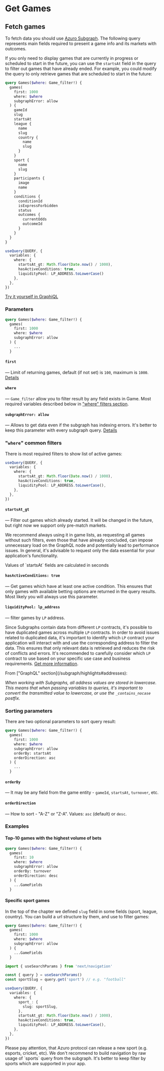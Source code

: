 
# Get Games

## Fetch games

To fetch data you should use [Azuro Subgraph](/subgraph/overview). The following query represents main fields required
to present a game info and its markets with outcomes.

If you only need to display games that are currently in progress or scheduled to start in the future, you can use the
`startsAt` field in the query to filter out games that have already ended. For example, you could modify the query to
only retrieve games that are scheduled to start in the future:

```graphql
query Games($where: Game_filter!) {
  games(
    first: 1000
    where: $where
    subgraphError: allow
  ) {
    gameId
    slug
    startsAt
    league {
      name
      slug
      country {
        name
        slug
      }
    }
    sport {
      name
      slug
    }
    participants {
      image
      name
    }
    conditions {
      conditionId
      isExpressForbidden
      status
      outcomes {
        currentOdds
        outcomeId
      }
    }
  }
}
```
```ts
useQuery(QUERY, {
  variables: {
    where: {
      startsAt_gt: Math.floor(Date.now() / 1000),
      hasActiveConditions: true,
      liquidityPool: LP_ADDRESS.toLowerCase()
    },
  },
})
```

[Try it yourself in GraphiQL](https://thegraph.azuro.org/subgraphs/name/azuro-protocol/azuro-api-polygon-v3/graphql?query=query+Games%28%24where%3A+Game_filter%21%29+%7B%0A++games%28%0A++++first%3A+1000%0A++++where%3A+%24where%0A++++orderBy%3A+turnover%0A++++orderDirection%3A+de%0A++++subgraphError%3A+allow%0A++%29+%7B%0A++++gameId%0A++++slug%0A++++status%0A++++startsAt%0A++++league+%7B%0A++++++name%0A++++++slug%0A++++++country+%7B%0A++++++++name%0A++++++++slug%0A++++++%7D%0A++++%7D%0A++++sport+%7B%0A++++++name%0A++++++slug%0A++++%7D%0A++++participants+%7B%0A++++++image%0A++++++name%0A++++%7D%0A++++conditions+%7B%0A++++++conditionId%0A++++++isExpressForbidden%0A++++++status%0A++++++outcomes+%7B%0A++++++++currentOdds%0A++++++++outcomeId%0A++++++%7D%0A++++%7D%0A++%7D%0A%7D&variables=%22%7B%5Cn++%5C%22where%5C%22%3A+%7B%5Cn++++%5C%22startsAt_gt%5C%22%3A+%5C%221695956812%5C%22%2C%5Cn++++%5C%22hasActiveConditions%5C%22%3A+true%2C%5Cn++++%5C%22liquidityPool%5C%22%3A+%5C%220x7043e4e1c4045424858ecbced80989feafc11b36%5C%22%5Cn++%7D%5Cn%7D%22&operationName=Games)


### Parameters

```graphql {3-5}
query Games($where: Game_filter!) {
  games(
    first: 1000
    where: $where
    subgraphError: allow
  ) {
    ...
  }
```

#### `first`
&mdash; Limit of returning games, default (if not set) is `100`, maximum is `1000`. [Details](/subgraph/highlights#limits)

#### `where`
&mdash; `Game_filter` allow you to filter result by any field exists in Game. Most required variables described below in ["where" filters section](#where-common-filters).

#### `subgraphError: allow`
&mdash; Allows to get data even if the subgraph has indexing errors. It's better to keep this parameter with every subgraph query. [Details](/subgraph/highlights#indexing-errors)


### "`where`" common filters

There is most required filters to show list of active games:
```ts {4-6}
useQuery(QUERY, {
  variables: {
    where: {
      startsAt_gt: Math.floor(Date.now() / 1000),
      hasActiveConditions: true,
      liquidityPool: LP_ADDRESS.toLowerCase(),
    },
  },
})
```

#### `startsAt_gt`
&mdash; Filter out games which already started. It will be changed in the future, but right now we support only pre-match markets.

We recommend always using it in game lists, as requesting all games without such filters,
even those that have already concluded, can impose unnecessary load on the GraphQL node and potentially lead to performance issues.
In general, it's advisable to request only the data essential for your application's functionality.

<Callout type="info">
  Values of `startsAt` fields are calculated in seconds
</Callout>

#### `hasActiveConditions: true`
&mdash; Get games which have at least one active condition. This ensures that only games with available betting options
are returned in the query results. Most likely you will always use this parameter.

#### `liquidityPool: lp_address`
&mdash; filter games by `LP` address.

Since Subgraphs contain data from different `LP` contracts, it's possible to have duplicated games across multiple
`LP` contracts. In order to avoid issues related to duplicated data, it's important to identify which `LP` contract
your application will interact with and use the corresponding address to filter the data. This ensures that only relevant
data is retrieved and reduces the risk of conflicts and errors. It's recommended to carefully consider which `LP`
contract to use based on your specific use case and business requirements.
[Get more information](/apis/subgraph/highlights#entity-duplications).

<Callout type="info">
  From ["GraphQL" section](/subgraph/highlights#addresses):

  _When working with Subgraphs, all address values are stored in lowercase. This means that when passing variables to
  queries, it's important to convert the transmitted value to lowercase, or use the `_contains_nocase` postfix._
</Callout>


### Sorting parameters
There are two optional parameters to sort query result:
```graphql {6-7}
query Games($where: Game_filter!) {
  games(
    first: 1000
    where: $where
    subgraphError: allow
    orderBy: startsAt
    orderDirection: asc
  ) {
    ...
  }
```
#### `orderBy`
&mdash; It may be any field from the game entity - `gameId`, `startsAt`, `turnover`, etc.
#### `orderDirection`
&mdash; How to sort - "A-Z" or "Z-A". Values: `asc` (default) or `desc`.

### Examples
#### Top-10 games with the highest volume of bets
```graphql {3, 6-7}
query Games($where: Game_filter!) {
  games(
    first: 10
    where: $where
    subgraphError: allow
    orderBy: turnover
    orderDirection: desc
  ) {
    ...GameFields
  }
```

#### Specific sport games
In the top of the chapter we defined `slug` field in some fields (sport, league, country). You can build a url structure by them, and use to filter games:
```graphql
query Games($where: Game_filter!) {
  games(
    first: 1000
    where: $where
    subgraphError: allow
  ) {
    ...GameFields
  }
```
```ts {9-11}
import { useSearchParams } from 'next/navigation'

const { query } = useSearchParams()
const sportSlug = query.get('sport') // e.g. "football"

useQuery(QUERY, {
  variables: {
    where: {
      sport_: {
        slug: sportSlug,
      },
      startsAt_gt: Math.floor(Date.now() / 1000),
      hasActiveConditions: true,
      liquidityPool: LP_ADDRESS.toLowerCase(),
    },
  },
})
```

<Callout type="info">
  Please pay attention, that Azuro protocol can release a new sport (e.g. esports, cricket, etc).
  We don't recommend to build navigation by raw usage of `sports` query from the subgraph.
  It's better to keep filter by sports which are supported in your app.
</Callout>
